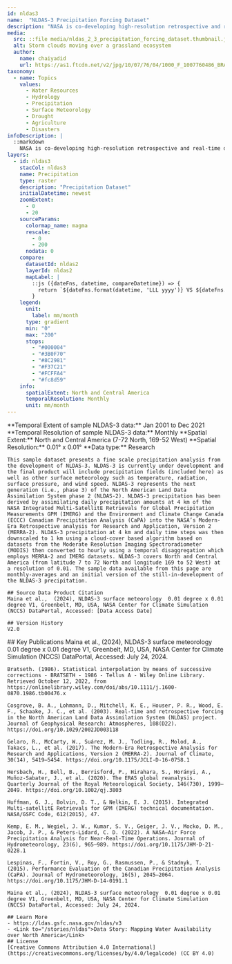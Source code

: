 ```yaml
---
id: nldas3
name:  "NLDAS-3 Precipitation Forcing Dataset"
description: "NASA is co-developing high-resolution retrospective and real-time data for water resources and agricultural applications"
media:
  src: ::file media/nldas_2_3_precipitation_forcing_dataset.thumbnail.jpg
  alt: Storm clouds moving over a grassland ecosystem
  author:
    name: chaiyadid
    url: https://as1.ftcdn.net/v2/jpg/10/07/76/04/1000_F_1007760486_BRA8NREAdma0FDGANopzbHI5kSZx3WxO.jpg
taxonomy:
  - name: Topics
    values:
      - Water Resources
      - Hydrology
      - Precipitation
      - Surface Meteorology
      - Drought    
      - Agriculture
      - Disasters
infoDescription: |
  ::markdown
    NASA is co-developing high-resolution retrospective and real-time data for water resources and agricultural applications.             
layers:
  - id: nldas3
    stacCol: nldas3
    name: Precipitation
    type: raster
    description: "Precipitation Dataset"
    initialDatetime: newest
    zoomExtent:
      - 0
      - 20
    sourceParams:
      colormap_name: magma
      rescale:
        - 0
        - 200
      nodata: 0
    compare:
      datasetId: nldas2
      layerId: nldas2
      mapLabel: |
        ::js ({dateFns, datetime, compareDatetime}) => {
          return `${dateFns.format(datetime, 'LLL yyyy')} VS ${dateFns.format(compareDatetime, 'LLL yyyy')}`;
        }
    legend:
      unit:
        label: mm/month   
      type: gradient
      min: "0"
      max: "200"
      stops:
        - "#000004"
        - "#3B0F70"
        - "#8C2981"
        - "#F37C21"
        - "#FCFFA4"
        - "#fc8d59"
    info:
      spatialExtent: North and Central America 
      temporalResolution: Monthly 
      unit: mm/month          
---
```

<Block>
  <Prose>
    **Temporal Extent of sample NLDAS-3 data:** Jan 2001 to Dec 2021   
    **Temporal Resolution of sample NLDAS-3 data:** Monthly   
    **Spatial Extent:** North and Central America (7-72 North, 169-52 West)  
    **Spatial Resolution:** 0.01° x 0.01°    
    **Data type:** Research <br />
    
    This sample dataset presents a fine scale precipitation analysis from the development of NLDAS-3. NLDAS-3 is currently under development and the final product will include precipitation fields (included here) as well as other surface meteorology such as temperature, radiation, surface pressure, and wind speed. NLDAS-3 represents the next generation (i.e., phase 3) of the North American Land Data Assimilation System phase 2 (NLDAS-2). NLDAS-3 precipitation has been derived by assimilating daily precipitation amounts at 4 km of the NASA Integrated Multi-SatellitE Retrievals for Global Precipitation Measurements GPM (IMERG) and the Environment and Climate Change Canada (ECCC) Canadian Precipitation Analysis (CaPA) into the NASA’s Modern-Era Retrospective analysis for Research and Application, Version 2 (MERRA-2). NLDAS-3 precipitation at 4 km and daily time steps was then downscaled to 1 km using a cloud-cover based algorithm based on datasets from the Moderate Resolution Imaging Spectroradiometer (MODIS) then converted to hourly using a temporal disaggregation which employs MERRA-2 and IMERG datasets. NLDAS-3 covers North and Central America (from latitude 7 to 72 North and longitude 169 to 52 West) at a resolution of 0.01. The sample data available from this page are monthly-averages and an initial version of the still-in-development of the NLDAS-3 precipitation. 

    ## Source Data Product Citation
    Maina et al.,  (2024), NLDAS-3 surface meteorology  0.01 degree x 0.01 degree V1, Greenbelt, MD, USA, NASA Center for Climate Simulation (NCCS) DataPortal, Accessed: [Data Access Date]
    
    ## Version History
    V2.0

  </Prose>
</Block>
<Block>
  <Prose>
    ## Key Publications
    Maina et al., (2024), NLDAS-3 surface meteorology  0.01 degree x 0.01 degree V1, Greenbelt, MD, USA, NASA Center for Climate Simulation (NCCS) DataPortal, Accessed: July 24, 2024.
    
    Bratseth. (1986). Statistical interpolation by means of successive corrections - BRATSETH - 1986 - Tellus A - Wiley Online Library. Retrieved October 12, 2022, from https://onlinelibrary.wiley.com/doi/abs/10.1111/j.1600-0870.1986.tb00476.x

    Cosgrove, B. A., Lohmann, D., Mitchell, K. E., Houser, P. R., Wood, E. F., Schaake, J. C., et al. (2003). Real-time and retrospective forcing in the North American Land Data Assimilation System (NLDAS) project. Journal of Geophysical Research: Atmospheres, 108(D22). https://doi.org/10.1029/2002JD003118

    Gelaro, R., McCarty, W., Suárez, M. J., Todling, R., Molod, A., Takacs, L., et al. (2017). The Modern-Era Retrospective Analysis for Research and Applications, Version 2 (MERRA-2). Journal of Climate, 30(14), 5419–5454. https://doi.org/10.1175/JCLI-D-16-0758.1

    Hersbach, H., Bell, B., Berrisford, P., Hirahara, S., Horányi, A., Muñoz‐Sabater, J., et al. (2020). The ERA5 global reanalysis. Quarterly Journal of the Royal Meteorological Society, 146(730), 1999–2049. https://doi.org/10.1002/qj.3803

    Huffman, G. J., Bolvin, D. T., & Nelkin, E. J. (2015). Integrated Multi-satellitE Retrievals for GPM (IMERG) technical documentation. NASA/GSFC Code, 612(2015), 47.

    Kemp, E. M., Wegiel, J. W., Kumar, S. V., Geiger, J. V., Mocko, D. M., Jacob, J. P., & Peters-Lidard, C. D. (2022). A NASA–Air Force Precipitation Analysis for Near-Real-Time Operations. Journal of Hydrometeorology, 23(6), 965–989. https://doi.org/10.1175/JHM-D-21-0228.1

    Lespinas, F., Fortin, V., Roy, G., Rasmussen, P., & Stadnyk, T. (2015). Performance Evaluation of the Canadian Precipitation Analysis (CaPA). Journal of Hydrometeorology, 16(5), 2045–2064. https://doi.org/10.1175/JHM-D-14-0191.1

    Maina et al., (2024), NLDAS-3 surface meteorology  0.01 degree x 0.01 degree V1, Greenbelt, MD, USA, NASA Center for Climate Simulation (NCCS) DataPortal, Accessed: July 24, 2024.    
    
    ## Learn More
    - https://ldas.gsfc.nasa.gov/nldas/v3
    - <Link to="/stories/nldas">Data Story: Mapping Water Availability over North America</Link> 
    ## License
    [Creative Commons Attribution 4.0 International](https://creativecommons.org/licenses/by/4.0/legalcode) (CC BY 4.0)

  </Prose>
</Block>
